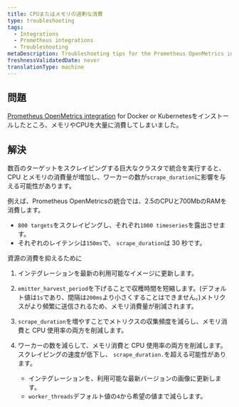 ```yaml
---
title: CPUまたはメモリの過剰な消費
type: troubleshooting
tags:
  - Integrations
  - Prometheus integrations
  - Troubleshooting
metaDescription: Troubleshooting tips for the Prometheus OpenMetrics integration for Docker or Kubernetes if no data appears in New Relic's UI.
freshnessValidatedDate: never
translationType: machine
---
```


## 問題

[Prometheus OpenMetrics integration](/docs/integrations/prometheus-integrations/install-configure-openmetrics/install-update-or-uninstall-your-prometheus-openmetrics-integration) for Docker or Kubernetesをインストールしたところ、メモリやCPUを大量に消費してしまいました。

## 解決

数百のターゲットをスクレイピングする巨大なクラスタで統合を実行すると、CPU とメモリの消費量が増加し、ワーカーの数が`scrape_duration`に影響を与える可能性があります。

例えば、Prometheus OpenMetricsの統合では、2.5のCPUと700MbのRAMを消費します。

* `800 targets`をスクレイピングし、それぞれ`1000 timeseries`を露出させます。
* それぞれのレイテンシは`150ms`で、 `scrape_duration`は 30 秒です。

資源の消費を抑えるために

1. インテグレーションを最新の利用可能なイメージに更新します。

2. `emitter_harvest_period`を下げることで収穫時間を短縮します。(デフォルト値は`1s`であり、間隔は`200ms`より小さくすることはできません。)メトリクスがより頻繁に送信されるため、メモリ消費量が削減されます。

3. `scrape_duration`を増やすことでメトリクスの収集頻度を減らし、メモリ消費と CPU 使用率の両方を削減します。

4. ワーカーの数を減らして、メモリ消費と CPU 使用率の両方を削減します。スクレイピングの速度が低下し、 `scrape_duration.`を超える可能性があります。

   * インテグレーションを、利用可能な最新バージョンの画像に更新します。
   * `worker_threads`デフォルト値の`4`から希望の値まで減らします。